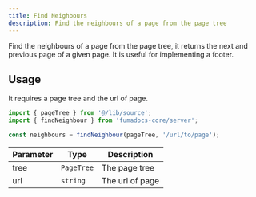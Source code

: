 ```yaml
---
title: Find Neighbours
description: Find the neighbours of a page from the page tree
---
```


Find the neighbours of a page from the page tree, it returns the next and
previous page of a given page. It is useful for implementing a footer.

## Usage

It requires a page tree and the url of page.

```ts
import { pageTree } from '@/lib/source';
import { findNeighbour } from 'fumadocs-core/server';

const neighbours = findNeighbour(pageTree, '/url/to/page');
```

| Parameter | Type       | Description     |
| --------- | ---------- | --------------- |
| tree      | `PageTree` | The page tree   |
| url       | `string`   | The url of page |

